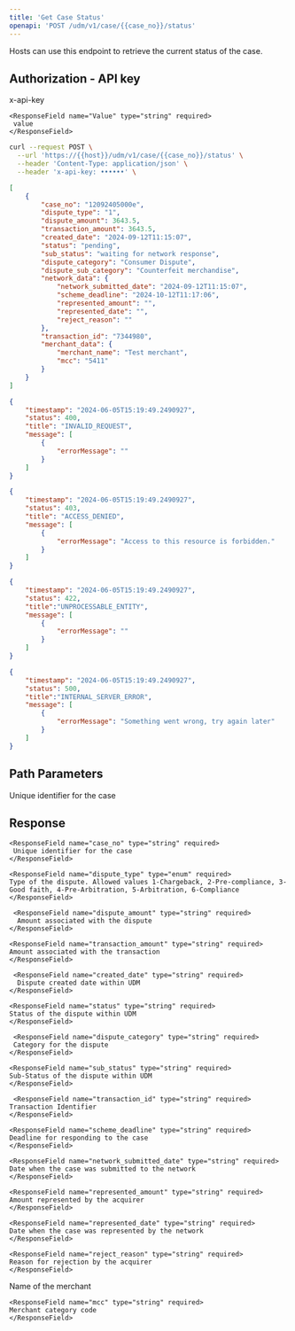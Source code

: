 ```yaml
---
title: 'Get Case Status'
openapi: 'POST /udm/v1/case/{{case_no}}/status'
---
```


<Card title="POST /udm/v1/case/{{case_no}}/status" horizontal>
</Card>

Hosts can use this endpoint to retrieve the current status of the case.

Authorization - API key
---
 <ResponseField name="Key" type="string" required>
      x-api-key
    </ResponseField>

    <ResponseField name="Value" type="string" required>
     value
    </ResponseField>  


<RequestExample>

```bash cURL
curl --request POST \
  --url 'https://{{host}}/udm/v1/case/{{case_no}}/status' \
  --header 'Content-Type: application/json' \
  --header 'x-api-key: ••••••' \
```
</RequestExample>

<ResponseExample>

```json 200
[
    {
        "case_no": "12092405000e",
        "dispute_type": "1",
        "dispute_amount": 3643.5,
        "transaction_amount": 3643.5,
        "created_date": "2024-09-12T11:15:07",
        "status": "pending",
        "sub_status": "waiting for network response",
        "dispute_category": "Consumer Dispute",
        "dispute_sub_category": "Counterfeit merchandise",
        "network_data": {
            "network_submitted_date": "2024-09-12T11:15:07",
            "scheme_deadline": "2024-10-12T11:17:06",
            "represented_amount": "",
            "represented_date": "",
            "reject_reason": ""
        },
        "transaction_id": "7344980",
        "merchant_data": {
            "merchant_name": "Test merchant",
            "mcc": "5411"
        }
    }
]
```

```json 400
{
    "timestamp": "2024-06-05T15:19:49.2490927",
    "status": 400,
    "title": "INVALID_REQUEST",
    "message": [
        {
            "errorMessage": ""
        }
    ]
}
```

```json 403
{
    "timestamp": "2024-06-05T15:19:49.2490927",
    "status": 403,
    "title": "ACCESS_DENIED",
    "message": [
        {
            "errorMessage": "Access to this resource is forbidden."
        }
    ]
}
```

```json 422
{
    "timestamp": "2024-06-05T15:19:49.2490927",
    "status": 422,
    "title":"UNPROCESSABLE_ENTITY",
    "message": [
        {
            "errorMessage": ""
        }
    ]
}
```

```json 500
{
    "timestamp": "2024-06-05T15:19:49.2490927",
    "status": 500,
    "title":"INTERNAL_SERVER_ERROR",
    "message": [
        {
            "errorMessage": "Something went wrong, try again later"
        }
    ]
}
```
</ResponseExample>

Path Parameters
---
<ResponseField name="case_no" type="String" required>
      Unique identifier for the case
</ResponseField>

Response
--- 

    <ResponseField name="case_no" type="string" required>
     Unique identifier for the case
    </ResponseField>

    <ResponseField name="dispute_type" type="enum" required>
    Type of the dispute. Allowed values 1-Chargeback, 2-Pre-compliance, 3-Good faith, 4-Pre-Arbitration, 5-Arbitration, 6-Compliance
    </ResponseField>

     <ResponseField name="dispute_amount" type="string" required>
      Amount associated with the dispute
    </ResponseField>

    <ResponseField name="transaction_amount" type="string" required>
    Amount associated with the transaction
    </ResponseField>

     <ResponseField name="created_date" type="string" required>
      Dispute created date within UDM
    </ResponseField>

    <ResponseField name="status" type="string" required>
    Status of the dispute within UDM
    </ResponseField>

     <ResponseField name="dispute_category" type="string" required>
     Category for the dispute
    </ResponseField>

    <ResponseField name="sub_status" type="string" required>
    Sub-Status of the dispute within UDM
    </ResponseField>

     <ResponseField name="transaction_id" type="string" required>
    Transaction Identifier
    </ResponseField>

<ResponseField name="network_data" type="NetworkData Object">
  <Expandable title="properties">

    <ResponseField name="scheme_deadline" type="string" required>
    Deadline for responding to the case
    </ResponseField>

    <ResponseField name="network_submitted_date" type="string" required>
    Date when the case was submitted to the network
    </ResponseField>

    <ResponseField name="represented_amount" type="string" required>
    Amount represented by the acquirer
    </ResponseField>

    <ResponseField name="represented_date" type="string" required>
    Date when the case was represented by the network
    </ResponseField>

    <ResponseField name="reject_reason" type="string" required>
    Reason for rejection by the acquirer
    </ResponseField>

  </Expandable>
</ResponseField>

<ResponseField name="merchant_data" type="MerchanData Object">
  <Expandable title="properties">

  <ResponseField name="merchant_name" type="string" required>
   Name of the merchant
    </ResponseField>

    <ResponseField name="mcc" type="string" required>
    Merchant category code
    </ResponseField>

  </Expandable>
</ResponseField>



